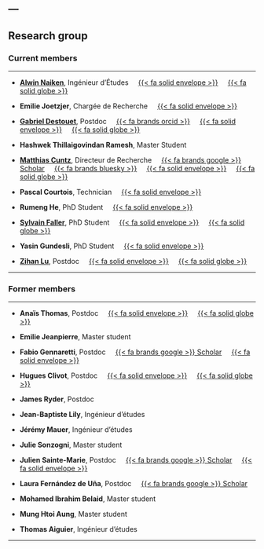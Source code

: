 ---
---

## Research group

### Current members

<hr>

- [**Alwin Naiken**](alwin_naiken.qmd), Ingénieur d'Études &nbsp; &nbsp; <a href="mailto:alwin.naiken@inrae.fr">{{< fa solid envelope >}}</a> &nbsp; &nbsp; [{{< fa solid globe >}}](alwin_naiken.qmd)

- **Emilie Joetzjer**, Chargée de Recherche &nbsp; &nbsp; <a href="mailto:emilie.joetzjer@inrae.fr">{{< fa solid envelope >}}</a>

- [**Gabriel Destouet**](gabriel_destouet.qmd), Postdoc &nbsp; &nbsp; [{{< fa brands orcid >}}](https://orcid.org/0000-0001-5402-126X) &nbsp; &nbsp; <a href="mailto:gabriel.destouet@inrae.fr">{{< fa solid envelope >}}</a> &nbsp; &nbsp; [{{< fa solid globe >}}](gabriel_destouet.qmd)

- **Hashwek Thillaigovindan Ramesh**, Master Student

- [**Matthias Cuntz**](matthias_cuntz.qmd), Directeur de Recherche &nbsp; &nbsp; [{{< fa brands google >}} Scholar](https://scholar.google.com/citations?user=s93VuhMAAAAJ) &nbsp; &nbsp; [{{< fa brands bluesky >}}](https://bsky.app/profile/mcuntz.bsky.social) &nbsp; &nbsp; <a href="mailto:matthias.cuntz@inrae.fr">{{< fa solid envelope >}}</a> &nbsp; &nbsp; [{{< fa solid globe >}}](matthias_cuntz.qmd)

- **Pascal Courtois**, Technician &nbsp; &nbsp; <a href="mailto:pascal.courtois@inrae.fr">{{< fa solid envelope >}}</a>

- **Rumeng He**, PhD Student &nbsp; &nbsp; <a href="mailto:rumeng.he@inrae.fr">{{< fa solid envelope >}}</a>

- [**Sylvain Faller**](sylvain_faller.qmd), PhD Student &nbsp; &nbsp; <a href="mailto:sylvain.faller@inrae.fr">{{< fa solid envelope >}}</a> &nbsp; &nbsp; [{{< fa solid globe >}}](sylvain_faller.qmd)

- **Yasin Gundesli**, PhD Student &nbsp; &nbsp; <a href="mailto:yasin.gundesli@inrae.fr">{{< fa solid envelope >}}</a>

- [**Zihan Lu**](zihan_lu.qmd), Postdoc &nbsp; &nbsp; <a href="mailto:zihan.lu@inrae.fr">{{< fa solid envelope >}}</a> &nbsp; &nbsp; [{{< fa solid globe >}}](zihan_lu.qmd) &nbsp; &nbsp;

<hr>

### Former members

<hr>

- **Anaïs Thomas**, Postdoc &nbsp; &nbsp; <a href="mailto:anais.grosjean@univ-lorraine.fr">{{< fa solid envelope >}}</a> &nbsp; &nbsp; [{{< fa solid globe >}}](https://www.lae.univ-lorraine.fr/fr/membre/anais-thomas)

- **Emilie Jeanpierre**, Master student

- **Fabio Gennaretti**, Postdoc &nbsp; &nbsp; [{{< fa brands google >}} Scholar](https://scholar.google.com/citations?user=oxRo7KkAAAAJ) &nbsp; &nbsp; <a href="mailto:f.gennaretti@univpm.it">{{< fa solid envelope >}}</a>

- **Hugues Clivot**, Postdoc &nbsp; &nbsp; <a href="mailto:hugues.clivot@univ-reims.fr">{{< fa solid envelope >}}</a> &nbsp; &nbsp; [{{< fa solid globe >}}](https://fare.nancy.hub.inrae.fr/trombinoscope/personnel-permanent/clivot-hugues)

- **James Ryder**, Postdoc

- **Jean-Baptiste Lily**, Ingénieur d'études

- **Jérémy Mauer**, Ingénieur d'études

- **Julie Sonzogni**, Master student

- **Julien Sainte-Marie**, Postdoc &nbsp; &nbsp; [{{< fa brands google >}} Scholar](https://scholar.google.com.au/citations?user=8RL87RsAAAAJ) &nbsp; &nbsp; <a href="mailto:julien.sainte-marie@agroparistech.fr">{{< fa solid envelope >}}</a>

- **Laura Fernández de Uña**, Postdoc &nbsp; &nbsp; [{{< fa brands google >}} Scholar](https://scholar.google.es/citations?user=u1J5Jz8AAAAJ)

- **Mohamed Ibrahim Belaid**, Master student

- **Mung Htoi Aung**, Master student

- **Thomas Aiguier**, Ingénieur d'études

<hr>
